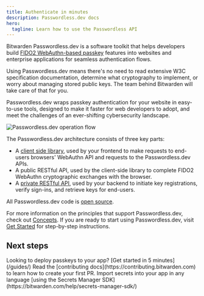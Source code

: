 ```yaml
---
title: Authenticate in minutes
description: Passwordless.dev docs
hero:
  tagline: Learn how to use the Passwordless API
---
```



Bitwarden Passwordless.dev is a software toolkit that helps developers build [FIDO2 WebAuthn-based passkey](concepts.md#fido2) features into websites and enterprise applications for seamless authentication flows.

Using Passwordless.dev means there's no need to read extensive W3C specification documentation, determine what cryptography to implement, or worry about managing stored public keys. The team behind Bitwarden will take care of that for you.

Passwordless.dev wraps passkey authentication for your website in easy-to-use tools, designed to make it faster for web developers to adopt, and meet the challenges of an ever-shifting cybersecurity landscape.

<Image src={diagram} alt="Passwordless.dev operation flow" />

The Passwordless.dev architecture consists of three key parts:

- A [client side library](frontend/javascript.md), used by your frontend to make requests to end-users browsers' WebAuthn API and requests to the Passwordless.dev APIs.
- A public RESTful API, used by the client-side library to complete FIDO2 WebAuthn cryptographic exchanges with the browser.
- A [private RESTful API](api.md), used by your backend to initiate key registrations, verify sign-ins, and retrieve keys for end-users.

All Passwordless.dev code is [open source](https://github.com/passwordless).

For more information on the principles that support Passwordless.dev, check out [Concepts](concepts.md). If you are ready to start using Passwordless.dev, visit [Get Started](get-started.md) for step-by-step instructions.

## Next steps

<CardGrid>
  <Card title="Use the Passwordless.dev API" icon="add-document">
    Looking to deploy passkeys to your app? [Get started in 5 minutes](/guides/)
  </Card>
	<Card title="Contribute to Bitwarden" icon="pencil">
		Read the [contributing docs](https://contributing.bitwarden.com) to learn how to create your first PR.  
	</Card>
	<Card title="Use the Secrets Manager SDK" icon="setting">
		Import secrets into your app in any language [using the Secrets Manager SDK](https://bitwarden.com/help/secrets-manager-sdk/)
	</Card>
</CardGrid>
